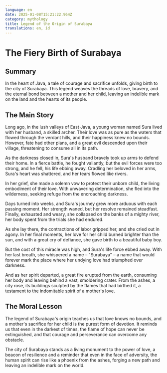 ```yaml
---
language: en
date: 2025-01-08T15:21:22.964Z
category: mythology
title: Legend of the Origin of Surabaya
translations: en, id
---
```


# The Fiery Birth of Surabaya

## Summary

In the heart of Java, a tale of courage and sacrifice unfolds, giving birth to the city of Surabaya. This legend weaves the threads of love, bravery, and the eternal bond between a mother and her child, leaving an indelible mark on the land and the hearts of its people.

## The Main Story

Long ago, in the lush valleys of East Java, a young woman named Sura lived with her husband, a skilled archer. Their love was as pure as the waters that flowed through the verdant hills, and their happiness knew no bounds. However, fate had other plans, and a great evil descended upon their village, threatening to consume all in its path.

As the darkness closed in, Sura's husband bravely took up arms to defend their home. In a fierce battle, he fought valiantly, but the evil forces were too strong, and he fell, his life ebbing away. Cradling her beloved in her arms, Sura's heart was shattered, and her tears flowed like rivers.

In her grief, she made a solemn vow to protect their unborn child, the living embodiment of their love. With unwavering determination, she fled into the wilderness, seeking refuge from the encroaching darkness.

Days turned into weeks, and Sura's journey grew more arduous with each passing moment. Her strength waned, but her resolve remained steadfast. Finally, exhausted and weary, she collapsed on the banks of a mighty river, her body spent from the trials she had endured.

As she lay there, the contractions of labor gripped her, and she cried out in agony. In her final moments, her love for her child burned brighter than the sun, and with a great cry of defiance, she gave birth to a beautiful baby boy.

But the cost of this miracle was high, and Sura's life force ebbed away. With her last breath, she whispered a name – "Surabaya" – a name that would forever mark the place where her undying love had triumphed over darkness.

And as her spirit departed, a great fire erupted from the earth, consuming her body and leaving behind a vast, smoldering crater. From the ashes, a city rose, its buildings sculpted by the flames that had birthed it, a testament to the indomitable spirit of a mother's love.

## The Moral Lesson

The legend of Surabaya's origin teaches us that love knows no bounds, and a mother's sacrifice for her child is the purest form of devotion. It reminds us that even in the darkest of times, the flame of hope can never be extinguished, and that courage and perseverance can overcome any obstacle.

The city of Surabaya stands as a living monument to the power of love, a beacon of resilience and a reminder that even in the face of adversity, the human spirit can rise like a phoenix from the ashes, forging a new path and leaving an indelible mark on the world.